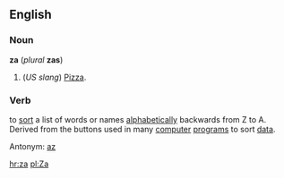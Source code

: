 ==English==
===Noun===
'''za''' (''plural'' '''zas''')

#(''US slang'') [[Pizza]].

<!--Put translations, etc, under "pizza", unless you are aware of languages that have slang terms for "pizza"-->

===Verb===
to [[sort]] a list of words or names [[alphabetically]] backwards from Z to A. Derived from the buttons used in many [[computer]] [[program]]s to sort [[data]].

Antonym: [[az]]

[[hr:za]]
[[pl:Za]]